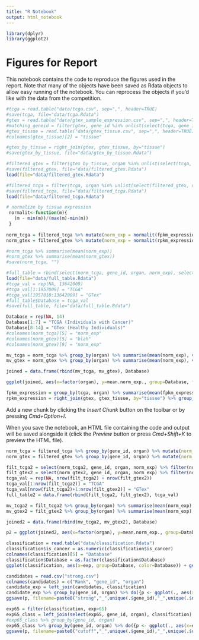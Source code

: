 ```yaml
---
title: "R Notebook"
output: html_notebook
---
```


```r
library(dplyr)
library(ggplot2)
```

# Figures for Report

This notebook contains the code to reproduce the figures used in the report. Note that many of the objects have been saved as Rdata objects to allow easy running of the notebook. You can reprocess the objects if you'd like with the data from the competition.

```r
#tcga = read.table("data/tcga.csv", sep=",", header=TRUE)
#save(tcga, file="data/tcga.Rdata")
#gtex = read.table("data/gtex_sample_expression.csv", sep=",", header=TRUE)
#matching_geneid = filter(gtex, gene_id %in% unlist(select(tcga, gene_id)))
#gtex_tissue = read.table("data/gtex_tissue.csv", sep=",", header=TRUE)
#colnames(gtex_tissue)[2] = "tissue"

#gtex_by_tissue = right_join(gtex, gtex_tissue, by="tissue")
#save(gtex_by_tissue, file="data/gtex_by_tissue.Rdata")

#filtered_gtex = filter(gtex_by_tissue, organ %in% unlist(select(tcga, organ)))
#save(filtered_gtex, file="data/filtered_gtex.Rdata")
load(file="data/filtered_gtex.Rdata")

#filtered_tcga = filter(tcga, organ %in% unlist(select(filtered_gtex, organ)))
#save(filtered_tcga, file="data/filtered_tcga.Rdata")
load(file="data/filtered_tcga.Rdata")

# normalize by tissue expression
 normalit<-function(m){
   (m - min(m))/(max(m)-min(m))
 }
 
norm_tcga = filtered_tcga %>% mutate(norm_exp = normalit(fpkm_expression))
norm_gtex = filtered_gtex %>% mutate(norm_exp = normalit(rpkm_expression))

#norm_tcga %>% summarise(mean(norm_exp))
#norm_gtex %>% summarise(mean(norm_gtex))
#save(norm_tcga, "")

#full_table = rbind(select(norm_tcga, gene_id, organ, norm_exp), select(norm_gtex, gene_id, organ, norm_exp))
load(file="data/full_table.Rdata")
#tcga_val = rep(NA, 13642009)
#tcga_val[1:1957009] = "TCGA"
#tcga_val[1957010:13642009] = "GTex"
#full_table$Database = tcga_val
#save(full_table, file="data/full_table.Rdata")

Database = rep(NA, 14)
Database[1:7] = "TCGA (Individuals with Cancer)"
Database[8:14] = "GTex (Healthy Individuals)"
#colnames(norm_tcga)[5] = "norm_exp"
#colnames(norm_gtex)[5] = "blah"
#colnames(norm_gtex)[9] = "norm_exp"

mv_tcga = norm_tcga %>% group_by(organ) %>% summarise(mean(norm_exp), var(norm_exp))
mv_gtex = norm_gtex %>% group_by(organ) %>% summarise(mean(norm_exp), var(norm_exp))

joined = data.frame(rbind(mv_tcga, mv_gtex), Database)

ggplot(joined, aes(x=factor(organ), y=mean.norm_exp., group=Database, fill=Database)) + geom_bar(stat="identity", position=position_dodge()) + ggtitle("Mean Normalized Expression Across Organs\nFound in Patients with Cancer and Healthy Individuals") + xlab("Organ") + ylab("Mean Normalized Expression")

fpkm_expression = group_by(tcga, organ) %>% summarise(mean(fpkm_expression))
rpkm_expression = right_join(gtex, gtex_tissue, by="tissue") %>% group_by(organ) %>% summarise(mean(rpkm_expression))

```

Add a new chunk by clicking the *Insert Chunk* button on the toolbar or by pressing *Cmd+Option+I*.

When you save the notebook, an HTML file containing the code and output will be saved alongside it (click the *Preview* button or press *Cmd+Shift+K* to preview the HTML file).

```r
norm_tcga = filtered_tcga %>% group_by(gene_id, organ) %>% mutate(norm_exp = normalit(fpkm_expression))
norm_gtex = filtered_gtex %>% group_by(gene_id, organ) %>% mutate(norm_exp = normalit(rpkm_expression))

filt_tcga2 = select(norm_tcga2, gene_id, organ, norm_exp) %>% filter(norm_exp < 'NaN')
filt_gtex2 = select(norm_gtex2, gene_id, organ, norm_exp) %>% filter(norm_exp < 'NaN')
tcga_val = rep(NA, nrow(filt_tcga2) + nrow(filt_gtex2))
tcga_val[1:nrow(filt_tcga2)] = "TCGA"
tcga_val[nrow(filt_tcga2)+1:nrow(filt_gtex2)] = "GTex"
full_table2 = data.frame(rbind(filt_tcga2, filt_gtex2), tcga_val)

mv_tcga2 = filt_tcga2 %>% group_by(organ) %>% summarise(mean(norm_exp), var(norm_exp))
mv_gtex2 = filt_gtex2 %>% group_by(organ) %>% summarise(mean(norm_exp), var(norm_exp))

joined2 = data.frame(rbind(mv_tcga2, mv_gtex2), Database)

p2 = ggplot(joined2, aes(x=factor(organ), y=mean.norm_exp., group=Database, fill=Database)) + geom_bar(stat="identity", position=position_dodge()) + ggtitle("Mean Expression Across Organs\nFound in Patients with Cancer and Healthy Individuals") + xlab("Organ") + ylab("Mean Expression")
```

```r

classification = read.table("data/classification.Rdata")
classification$is_cancer = as.numeric(classification$is_cancer)
colnames(classification)[5] = "Database"
classification$Database = as.factor(classification$Database)
ggplot(classification, aes(x=exp, group=Database, color=Database)) + geom_density() + scale_x_log10() + ggtitle("Density Plot of Standardized Expression Levels on Log Scale") + xlab("Expression Levels (Log Scale)") + ylab("Density") + scale_color_discrete(name="Database", breaks=c("1", "0"), labels=c("TCGA (Cancer Patients)", "GTex (Healthy Patients)"))
```

```r
candidates = read.csv("strong.csv")
colnames(candidates) = c("Rank", "gene_id", "organ")
candidate_exp = left_join(candidates, classification)
candidate_exp %>% group_by(gene_id, organ) %>% do({p <- ggplot(., aes(x=exp, group=Database, color=Database)) + geom_density()
ggsave(p, filename=paste0("strong","_",unique(.$gene_id),"_",unique(.$organ),".pdf"))})
```

```r
exp65 = filter(classification, exp>65)
exp65_class = left_join(select(exp65, gene_id, organ), classification)
#exp65_class %>% group_by(gene_id, organ)
exp65_class %>% group_by(gene_id, organ) %>% do({p <- ggplot(., aes(x=exp, group=Database, color=Database)) + geom_density()
ggsave(p, filename=paste0("cutoff","_",unique(.$gene_id),"_",unique(.$organ),".pdf"))})
```
